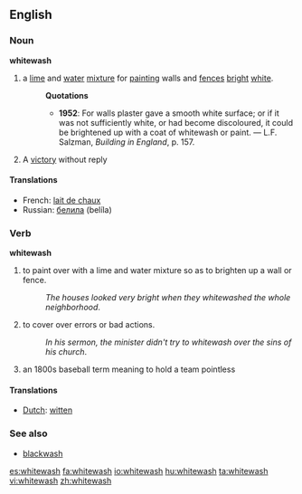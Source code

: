 ==English==

===Noun===
'''whitewash'''

#a [[lime]] and [[water]] [[mixture]] for [[painting]] walls and [[fence]]s [[bright]] [[white]].
#:'''Quotations'''
#:*'''1952''': For walls plaster gave a smooth white surface; or if it was not sufficiently white, or had become discoloured, it could be brightened up with a coat of whitewash or paint. &mdash; L.F. Salzman, ''Building in England'', p. 157.
# A [[victory]] without reply

====Translations====
*French: [[lait de chaux]]
*Russian: [[белила]] (belíla) {{npl}}

===Verb===
'''whitewash'''

# to paint over with a lime and water mixture so as to brighten up a wall or fence.
#:''The houses looked very bright when they whitewashed the whole neighborhood''.
# to cover over errors or bad actions.
#:''In his sermon, the minister didn't try to whitewash over the sins of his church''.
# {{baseball}} {{slang}} an 1800s baseball term meaning to hold a team pointless

====Translations====
*[[Dutch]]: [[witten]]

===See also===
{{wikipedia}}
*[[blackwash]]
[[es:whitewash]]
[[fa:whitewash]]
[[io:whitewash]]
[[hu:whitewash]]
[[ta:whitewash]]
[[vi:whitewash]]
[[zh:whitewash]]